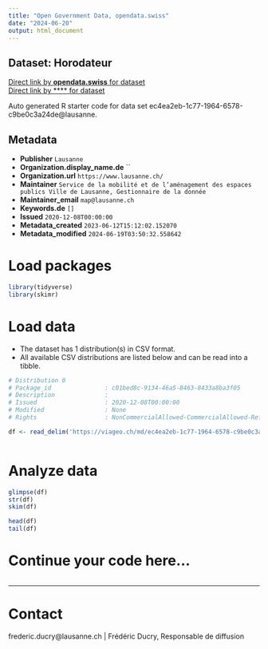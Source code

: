 ```yaml
---
title: "Open Government Data, opendata.swiss"
date: "2024-06-20"
output: html_document
---
```


## Dataset: Horodateur



[Direct link by **opendata.swiss** for dataset](https://opendata.swiss/de/dataset/horodateur)<br>
[Direct link by **** for dataset](https://viageo.ch/md/ec4ea2eb-1c77-1964-6578-c9be0c3a24de)

Auto generated R starter code for data set ec4ea2eb-1c77-1964-6578-c9be0c3a24de@lausanne.

## Metadata

- **Publisher** `Lausanne`
- **Organization.display_name.de** ``
- **Organization.url** `https://www.lausanne.ch/`
- **Maintainer** `Service de la mobilité et de l’aménagement des espaces publics Ville de Lausanne, Gestionnaire de la donnée`
- **Maintainer_email** `map@lausanne.ch`
- **Keywords.de** `[]`
- **Issued** `2020-12-08T00:00:00`
- **Metadata_created** `2023-06-12T15:12:02.152070`
- **Metadata_modified** `2024-06-19T03:50:32.558642`


# Load packages

```r

library(tidyverse)
library(skimr)

```

# Load data

-   The dataset has 1 distribution(s) in CSV format.
-   All available CSV distributions are listed below and can be read into a tibble.

```r

# Distribution 0
# Package_id               : c01bed8c-9134-46a5-8463-8433a8ba3f05
# Description              : 
# Issued                   : 2020-12-08T00:00:00
# Modified                 : None
# Rights                   : NonCommercialAllowed-CommercialAllowed-ReferenceRequired

df <- read_delim('https://viageo.ch/md/ec4ea2eb-1c77-1964-6578-c9be0c3a24de#downloadAction')



```

# Analyze data

```r

glimpse(df)
str(df)
skim(df)

head(df)
tail(df)

```

# Continue your code here...

```r

```

------------------------------------------------------------------------

# Contact

frederic.ducry@lausanne.ch | Frédéric Ducry, Responsable de diffusion

